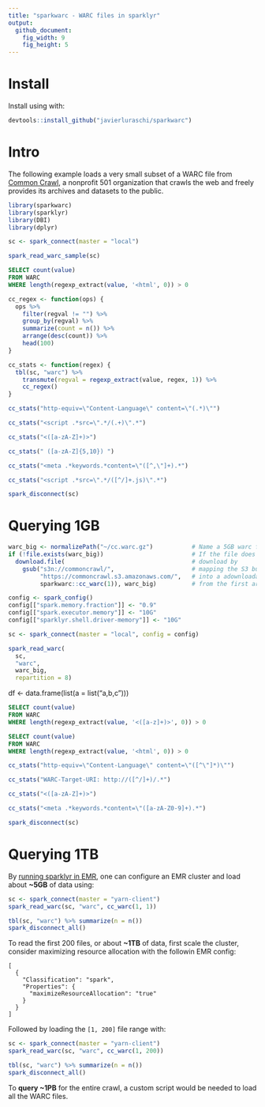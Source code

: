 ```yaml
---
title: "sparkwarc - WARC files in sparklyr"
output:
  github_document:
    fig_width: 9
    fig_height: 5
---
```


# Install

Install using with:

```r
devtools::install_github("javierluraschi/sparkwarc")
```

# Intro

The following example loads a very small subset of a WARC file from [Common Crawl](http://commoncrawl.org), a nonprofit 501 organization that crawls the web and freely provides its archives and datasets to the public.

```r
library(sparkwarc)
library(sparklyr)
library(DBI)
library(dplyr)
```

```r
sc <- spark_connect(master = "local")
```

```r
spark_read_warc_sample(sc)
```

```sql
SELECT count(value)
FROM WARC
WHERE length(regexp_extract(value, '<html', 0)) > 0
```

```r
cc_regex <- function(ops) {
  ops %>%
    filter(regval != "") %>%
    group_by(regval) %>%
    summarize(count = n()) %>%
    arrange(desc(count)) %>%
    head(100)
}

cc_stats <- function(regex) {
  tbl(sc, "warc") %>%
    transmute(regval = regexp_extract(value, regex, 1)) %>%
    cc_regex()
}
```

```r
cc_stats("http-equiv=\"Content-Language\" content=\"(.*)\"")
```

```r
cc_stats("<script .*src=\".*/(.+)\".*")
```

```r
cc_stats("<([a-zA-Z]+)>")
```

```r
cc_stats(" ([a-zA-Z]{5,10}) ")
```

```r
cc_stats("<meta .*keywords.*content=\"([^,\"]+).*")
```

```r
cc_stats("<script .*src=\".*/([^/]+.js)\".*")
```

```r
spark_disconnect(sc)
```

# Querying 1GB

```r
warc_big <- normalizePath("~/cc.warc.gz")           # Name a 5GB warc file
if (!file.exists(warc_big))                         # If the file does not exist
  download.file(                                    # download by
    gsub("s3n://commoncrawl/",                      # mapping the S3 bucket url
         "https://commoncrawl.s3.amazonaws.com/",   # into a adownloadable url
         sparkwarc::cc_warc(1)), warc_big)          # from the first archive file
```

```r
config <- spark_config()
config[["spark.memory.fraction"]] <- "0.9"
config[["spark.executor.memory"]] <- "10G"
config[["sparklyr.shell.driver-memory"]] <- "10G"

sc <- spark_connect(master = "local", config = config)
```

```r
spark_read_warc(
  sc,
  "warc",
  warc_big,
  repartition = 8)
```

df <- data.frame(list(a = list("a,b,c")))

```sql
SELECT count(value)
FROM WARC
WHERE length(regexp_extract(value, '<([a-z]+)>', 0)) > 0
```

```sql
SELECT count(value)
FROM WARC
WHERE length(regexp_extract(value, '<html', 0)) > 0
```

```r
cc_stats("http-equiv=\"Content-Language\" content=\"([^\"]*)\"")
```

```r
cc_stats("WARC-Target-URI: http://([^/]+)/.*")
```

```r
cc_stats("<([a-zA-Z]+)>")
```

```r
cc_stats("<meta .*keywords.*content=\"([a-zA-Z0-9]+).*")
```

```r
spark_disconnect(sc)
```

# Querying 1TB

By [running sparklyr in EMR](https://aws.amazon.com/blogs/big-data/running-sparklyr-rstudios-r-interface-to-spark-on-amazon-emr/), one can configure an EMR cluster and load about **~5GB** of data using:

```r
sc <- spark_connect(master = "yarn-client")
spark_read_warc(sc, "warc", cc_warc(1, 1))

tbl(sc, "warc") %>% summarize(n = n())
spark_disconnect_all()
```

To read the first 200 files, or about **~1TB** of data, first scale the cluster, consider maximizing resource allocation with the followin EMR config:

```
[
  {
    "Classification": "spark",
    "Properties": {
      "maximizeResourceAllocation": "true"
    }
  }
]
```

Followed by loading the `[1, 200]` file range with:

```r
sc <- spark_connect(master = "yarn-client")
spark_read_warc(sc, "warc", cc_warc(1, 200))

tbl(sc, "warc") %>% summarize(n = n())
spark_disconnect_all()
```

To **query ~1PB** for the entire crawl, a custom script would be needed to load all the WARC files.
